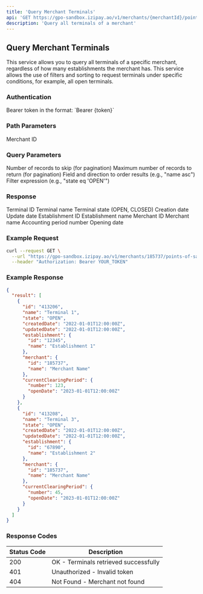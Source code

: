 ```yaml
---
title: 'Query Merchant Terminals'
api: 'GET https://gpo-sandbox.izipay.ao/v1/merchants/{merchantId}/points-of-sale'
description: 'Query all terminals of a merchant'
---
```


## Query Merchant Terminals

This service allows you to query all terminals of a specific merchant, regardless of how many establishments the merchant has. This service allows the use of filters and sorting to request terminals under specific conditions, for example, all open terminals.

### Authentication

<ParamField header="Authorization" type="string" required>
  Bearer token in the format: `Bearer {token}`
</ParamField>

### Path Parameters

<ParamField path="merchantId" type="string" required>
  Merchant ID
</ParamField>

### Query Parameters

<ParamField query="$skip" type="integer">
  Number of records to skip (for pagination)
</ParamField>

<ParamField query="$top" type="integer">
  Maximum number of records to return (for pagination)
</ParamField>

<ParamField query="$orderBy" type="string">
  Field and direction to order results (e.g., "name asc")
</ParamField>

<ParamField query="$filter" type="string">
  Filter expression (e.g., "state eq 'OPEN'")
</ParamField>

### Response

<ResponseField name="result" type="array">
  <Expandable title="Items">
    <ResponseField name="id" type="string">
      Terminal ID
    </ResponseField>
    <ResponseField name="name" type="string">
      Terminal name
    </ResponseField>
    <ResponseField name="state" type="string">
      Terminal state (OPEN, CLOSED)
    </ResponseField>
    <ResponseField name="createdDate" type="string">
      Creation date
    </ResponseField>
    <ResponseField name="updatedDate" type="string">
      Update date
    </ResponseField>
    <ResponseField name="establishment" type="object">
      <Expandable title="Properties">
        <ResponseField name="id" type="string">
          Establishment ID
        </ResponseField>
        <ResponseField name="name" type="string">
          Establishment name
        </ResponseField>
      </Expandable>
    </ResponseField>
    <ResponseField name="merchant" type="object">
      <Expandable title="Properties">
        <ResponseField name="id" type="string">
          Merchant ID
        </ResponseField>
        <ResponseField name="name" type="string">
          Merchant name
        </ResponseField>
      </Expandable>
    </ResponseField>
    <ResponseField name="currentClearingPeriod" type="object">
      <Expandable title="Properties">
        <ResponseField name="number" type="integer">
          Accounting period number
        </ResponseField>
        <ResponseField name="openDate" type="string">
          Opening date
        </ResponseField>
      </Expandable>
    </ResponseField>
  </Expandable>
</ResponseField>

### Example Request

```bash
curl --request GET \
  --url "https://gpo-sandbox.izipay.ao/v1/merchants/185737/points-of-sale?$filter=state eq 'OPEN'" \
  --header "Authorization: Bearer YOUR_TOKEN"
```

### Example Response

```json
{
  "result": [
    {
      "id": "413206",
      "name": "Terminal 1",
      "state": "OPEN",
      "createdDate": "2022-01-01T12:00:00Z",
      "updatedDate": "2022-01-01T12:00:00Z",
      "establishment": {
        "id": "12345",
        "name": "Establishment 1"
      },
      "merchant": {
        "id": "185737",
        "name": "Merchant Name"
      },
      "currentClearingPeriod": {
        "number": 123,
        "openDate": "2023-01-01T12:00:00Z"
      }
    },
    {
      "id": "413208",
      "name": "Terminal 3",
      "state": "OPEN",
      "createdDate": "2022-01-01T12:00:00Z",
      "updatedDate": "2022-01-01T12:00:00Z",
      "establishment": {
        "id": "67890",
        "name": "Establishment 2"
      },
      "merchant": {
        "id": "185737",
        "name": "Merchant Name"
      },
      "currentClearingPeriod": {
        "number": 45,
        "openDate": "2023-01-01T12:00:00Z"
      }
    }
  ]
}
```

### Response Codes

| Status Code | Description |
|-------------|-------------|
| 200 | OK - Terminals retrieved successfully |
| 401 | Unauthorized - Invalid token |
| 404 | Not Found - Merchant not found | 